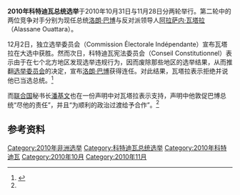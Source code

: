 {{Refimprove|time=2011-04-09}}
{{更新|time=2014-01-05T01:20:53+00:00}}
{{Infobox Election
| election_name = 2010年科特迪瓦总统选举
| country = Côte d'Ivoire
| type = presidential
| ongoing = no
| previous_election = 2000年科特迪瓦总统选举
| previous_year = 2000
| election_date =  2010年10月31日、2010年11月28日
<!--        Laurent Gbagbo       -->
| image1 = [[File:IC_Gbagbo_Motta_eng_195.jpg|121px]]
| nominee1 = [[洛朗·巴博|洛朗·巴博]]
| party1 = 科特迪瓦人民阵线
| popular_vote1 = 1,756,504
| percentage1 = 51.45% (CC)<br />45.9% (IEC)
<!--          Alassane Ouattara        -->
| image2 = [[File:Alassane_Ouattara.jpg|138px]]
| nominee2 = [[阿拉萨内·瓦塔拉|阿拉萨内·瓦塔拉]]
| party2 = 科特迪瓦共和人士联盟
| popular_vote2 = 1,481,091
| percentage2 = 48.55% (CC)<br />54.1% (IEC)
| title = 总统
| before_election = [[洛朗·巴博|洛朗·巴博]]
| before_party = 科特迪瓦人民阵线
| after_election = [[阿拉萨内·瓦塔拉|阿拉萨内·瓦塔拉]]
| after_party = 科特迪瓦共和人士联盟
}}
'''2010年科特迪瓦总统选举'''于2010年10月31日与11月28日分两轮举行。第二轮中的两位竞争对手分别为现任总统[[洛朗·巴博|洛朗·巴博]]与反对派领导人[[阿拉萨内·瓦塔拉|阿拉萨内·瓦塔拉]]（Alassane Ouattara）。

12月2日，独立选举委员会（Commission Électorale Indépendante）宣布瓦塔拉在大选中获胜。然而次日，科特迪瓦宪法委员会（Conseil Constitutionnel）表示由于在七个北方地区发现选举违规行为，因而废除那些地区的选举结果，从而推翻[[选举委员会|选举委员会]]的决定，宣布[[洛朗·巴博|洛朗·巴博]]获得连任。对此结果，瓦塔拉表示拒绝并说他已当选总统。<ref name="voa">{{cite web|url=http://www.voanews.com/chinese/news/international/20101203-Ivory-Coast-Election-111293164.html|title=科特迪瓦推翻总统选举结果|publisher=美国之音|date=2010-12-03|accessdate=2010-12-05|archive-date=2010-12-07|archive-url=https://web.archive.org/web/20101207071303/http://www.voanews.com/chinese/news/international/20101203-Ivory-Coast-Election-111293164.html|dead-url=no}}</ref>

而[[联合国|联合国]]秘书长[[潘基文|潘基文]]也在一份声明中对瓦塔拉表示支持，声明中他敦促巴博总统“尽他的责任”，并且“为顺利的政治过渡给予合作”。<ref name="voa" />

== 参考资料 ==
{{Reflist|2}}

{{象牙海岸選舉}}
[[Category:2010年非洲选举|Category:2010年非洲选举]]
[[Category:科特迪瓦总统选举|Category:科特迪瓦总统选举]]
[[Category:2010年科特迪瓦|Category:2010年科特迪瓦]]
[[Category:2010年10月|Category:2010年10月]]
[[Category:2010年11月|Category:2010年11月]]